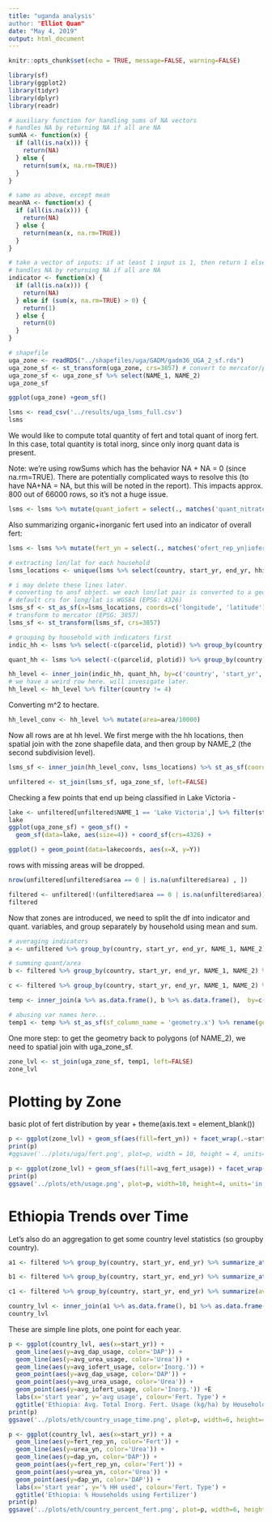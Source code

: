 ```yaml
---
title: "uganda analysis'
author: "Elliot Quan"
date: "May 4, 2019"
output: html_document
---
```


```r
knitr::opts_chunk$set(echo = TRUE, message=FALSE, warning=FALSE)
```


```r
library(sf)
library(ggplot2)
library(tidyr)
library(dplyr)
library(readr)
```


```r
# auxiliary function for handling sums of NA vectors
# handles NA by returning NA if all are NA
sumNA <- function(x) {
  if (all(is.na(x))) {
    return(NA)
  } else {
    return(sum(x, na.rm=TRUE))
  }
}

# same as above, except mean
meanNA <- function(x) {
  if (all(is.na(x))) {
    return(NA)
  } else {
    return(mean(x, na.rm=TRUE))
  }
}

# take a vector of inputs: if at least 1 input is 1, then return 1 else 0.
# handles NA by returning NA if all are NA
indicator <- function(x) {
  if (all(is.na(x))) {
    return(NA)
  } else if (sum(x, na.rm=TRUE) > 0) {
    return(1)
  } else {
    return(0)
  }
}
```


```r
# shapefile
uga_zone <- readRDS("../shapefiles/uga/GADM/gadm36_UGA_2_sf.rds")
uga_zone_sf <- st_transform(uga_zone, crs=3857) # convert to mercator/planar (3857)
uga_zone_sf <- uga_zone_sf %>% select(NAME_1, NAME_2)
uga_zone_sf
```


```r
ggplot(uga_zone) +geom_sf()
```

```r
lsms <- read_csv('../results/uga_lsms_full.csv')
lsms
```


We would like to compute total quantity of fert and total quant of inorg fert. In this case, total quantity is total inorg, since only inorg quant data is present.

Note: we're using rowSums which has the behavior NA + NA = 0 (since na.rm=TRUE). There are potentially complicated ways to resolve this (to have NA+NA = NA, but this will be noted in the report). This impacts approx. 800 out of 66000 rows, so it's not a huge issue.
```r
lsms <- lsms %>% mutate(quant_iofert = select(., matches('quant_nitrate|quant_phosphate|quant_potash|quant_mixed')) %>% rowSums(na.rm=TRUE)) 
```


Also summarizing organic+inorganic fert used into an indicator of overall fert:
```r
lsms <- lsms %>% mutate(fert_yn = select(., matches('ofert_rep_yn|iofert_rep_yn')) %>% rowSums(na.rm=TRUE)) %>% mutate(fert_yn = as.numeric(fert_yn > 0))
```




```r
# extracting lon/lat for each household
lsms_locations <- unique(lsms %>% select(country, start_yr, end_yr, hhid, longitude, latitude))

# i may delete these lines later. 
# converting to ansf object. we each lon/lat pair is converted to a geometry (point)
# default crs for long/lat is WGS84 (EPSG: 4326)
lsms_sf <- st_as_sf(x=lsms_locations, coords=c('longitude', 'latitude'), crs=4326)
# transform to mercator (EPSG: 3857)
lsms_sf <- st_transform(lsms_sf, crs=3857)
```




```r
# grouping by household with indicators first
indic_hh <- lsms %>% select(-c(parcelid, plotid)) %>% group_by(country, start_yr, end_yr, hhid) %>% summarize_at(vars(matches('yn')), indicator)

quant_hh <- lsms %>% select(-c(parcelid, plotid)) %>% group_by(country, start_yr, end_yr, hhid) %>% summarize_at(vars(matches('quant|area')), sumNA)

hh_level <- inner_join(indic_hh, quant_hh, by=c('country', 'start_yr', 'end_yr', 'hhid'))
# we have a weird row here. will invesigate later.
hh_level <- hh_level %>% filter(country != 4)
```

Converting m^2 to hectare.

```r
hh_level_conv <- hh_level %>% mutate(area=area/10000)
```

Now all rows are at hh level. We first merge with the hh locations, then spatial join with the zone shapefile data, and then group by NAME_2 (the second subdivision level).

```r
lsms_sf <- inner_join(hh_level_conv, lsms_locations) %>% st_as_sf(coords=c('longitude', 'latitude'), crs=4326) %>% st_transform(crs=3857) 

unfiltered <- st_join(lsms_sf, uga_zone_sf, left=FALSE) 


```


Checking a few points that end up being classified in Lake Victoria - 
```r
lake <- unfiltered[unfiltered$NAME_1 == 'Lake Victoria',] %>% filter(start_yr==2011) %>% st_transform(crs=3857)
lake
ggplot(uga_zone_sf) + geom_sf() + 
  geom_sf(data=lake, aes(size=4)) + coord_sf(crs=4326) + 
```



```r
ggplot() + geom_point(data=lakecoords, aes(x=X, y=Y))
```

rows with missing areas will be dropped.
```r
nrow(unfiltered[unfiltered$area == 0 | is.na(unfiltered$area) , ])
```


```r
filtered <- unfiltered[!(unfiltered$area == 0 | is.na(unfiltered$area)), ] 
filtered
```



Now that zones are introduced,  we need to split the df into indicator and quant. variables, and group separately by household using mean and sum.
```r
# averaging indicators
a <- unfiltered %>% group_by(country, start_yr, end_yr, NAME_1, NAME_2) %>% summarize_at(vars(matches('yn')), meanNA)

# summing quant/area
b <- filtered %>% group_by(country, start_yr, end_yr, NAME_1, NAME_2) %>% summarize_at(vars(matches('quant|area')), sumNA)

c <- filtered %>% group_by(country, start_yr, end_yr, NAME_1, NAME_2) %>% summarize(avg_iofert_usage = mean(sumNA(quant_iofert)/sumNA(area)), avg_nitrate_usage = mean(sumNA(quant_nitrate)/sumNA(area)), avg_phosphate_usage = mean(sumNA(quant_phosphate)/sumNA(area)), avg_potash_usage = mean(sumNA(quant_potash)/sumNA(area)), avg_mixed_usage = mean(sumNA(quant_mixed)/sumNA(area)), avg_pest_usage = mean(sumNA(quant_pest)/sumNA(area)))
```



```r
temp <- inner_join(a %>% as.data.frame(), b %>% as.data.frame(),  by=c('country', 'start_yr', 'end_yr', 'NAME_1', 'NAME_2')) %>% inner_join(c %>% as.data.frame(), by=c('country', 'start_yr', 'end_yr', 'NAME_1', 'NAME_2'))

# abusing var names here...
temp1 <- temp %>% st_as_sf(sf_column_name = 'geometry.x') %>% rename(geometry=geometry.x)
```



One more step: to get the geometry back to polygons (of NAME_2), we need to spatial join with uga_zone_sf.

```r
zone_lvl <- st_join(uga_zone_sf, temp1, left=FALSE)
zone_lvl
```






# Plotting by Zone

basic plot of fert distribution by year
+ theme(axis.text = element_blank())
```r
p <- ggplot(zone_lvl) + geom_sf(aes(fill=fert_yn)) + facet_wrap(.~start_yr)  + ggtitle('Uganda: % of Households using Fertilizer')  
print(p)
#ggsave('../plots/uga/fert.png', plot=p, width = 10, height = 4, units='in', dpi=300)
```




```r
p <- ggplot(zone_lvl) + geom_sf(aes(fill=avg_fert_usage)) + facet_wrap(.~start_yr) + theme(axis.text=element_blank()) + ggtitle('Ethiopia: Avg. Total Inorganic Fert. Usage (kg/ha)')
print(p)
ggsave('../plots/eth/usage.png', plot=p, width=10, height=4, units='in', dpi=300)
```

# Ethiopia Trends over Time

Let's also do an aggregation to get some country level statistics (so groupby country).

```r
a1 <- filtered %>% group_by(country, start_yr, end_yr) %>% summarize_at(vars(matches('yn')), meanNA)

b1 <- filtered %>% group_by(country, start_yr, end_yr) %>% summarize_at(vars(matches('quant|area')), sumNA)

c1 <- filtered %>% group_by(country, start_yr, end_yr) %>% summarize(avg_dap_usage = mean(sumNA(quant_dap)/sumNA(area)), avg_urea_usage = mean(sumNA(quant_urea)/sumNA(area)), avg_iofert_usage = mean(sumNA(quant_iofert)/sumNA(area)))

country_lvl <- inner_join(a1 %>% as.data.frame(), b1 %>% as.data.frame(),  by=c('country', 'start_yr', 'end_yr')) %>% inner_join(c1 %>% as.data.frame(), by=c('country', 'start_yr', 'end_yr'))
country_lvl
```

These are simple line plots, one point for each year.

```r
p <- ggplot(country_lvl, aes(x=start_yr)) + 
  geom_line(aes(y=avg_dap_usage, color='DAP')) +
  geom_line(aes(y=avg_urea_usage, color='Urea')) +
  geom_line(aes(y=avg_iofert_usage, color='Inorg.')) +
  geom_point(aes(y=avg_dap_usage, color='DAP')) +
  geom_point(aes(y=avg_urea_usage, color='Urea')) +
  geom_point(aes(y=avg_iofert_usage, color='Inorg.')) +E
  labs(x='start year', y='avg usage', colour='Fert. Type') + 
  ggtitle('Ethiopia: Avg. Total Inorg. Fert. Usage (kg/ha) by Households')
print(p)
ggsave('../plots/eth/country_usage_time.png', plot=p, width=6, height=4, units='in', dpi=300)
```

```r
p <- ggplot(country_lvl, aes(x=start_yr)) + a
  geom_line(aes(y=fert_rep_yn, color='Fert')) + 
  geom_line(aes(y=urea_yn, color='Urea')) + 
  geom_line(aes(y=dap_yn, color='DAP')) + 
  geom_point(aes(y=fert_rep_yn, color='Fert')) +
  geom_point(aes(y=urea_yn, color='Urea')) +
  geom_point(aes(y=dap_yn, color='DAP')) +
  labs(x='start year', y='% HH used', colour='Fert. Type') + 
  ggtitle('Ethiopia: % Households using Fertilizer')
print(p)
ggsave('../plots/eth/country_percent_fert.png', plot=p, width=6, height=4, units='in', dpi=300)
```


